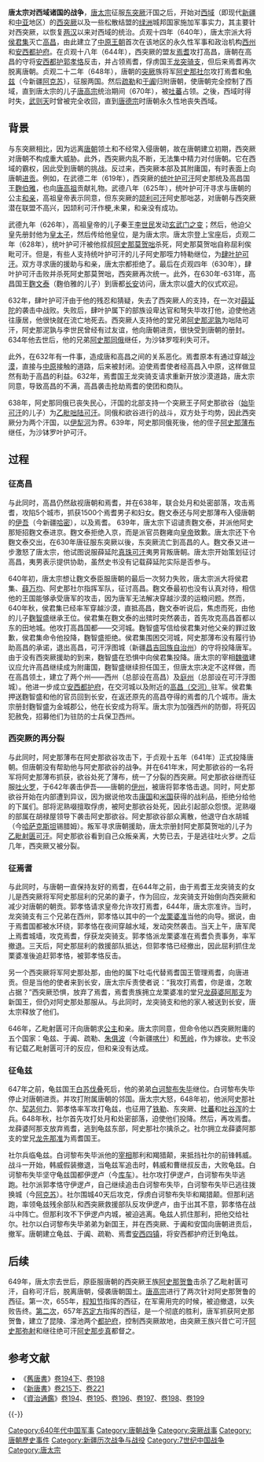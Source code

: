 {{Infobox Military Conflict
|conflict=唐太宗对西域诸国的战争
|partof=
|image=[[File:Emperor_Taizong's_campaign_against_Xiyu_states.svg|250px]]
|caption= 
|date= 640年-648年
|place=[[西域|西域]]
|territory=
|result=唐朝控制西域，建立安西都护府
|combatant1=[[唐朝|唐朝]]
|combatant2=[[西突厥|西突厥]]<br/>[[高昌|高昌]]<br/>[[焉耆|焉耆]]<br/>[[龟兹|龟兹]]
|commander1=[[侯君集|侯君集]]<br/>[[郭孝恪|郭孝恪]]<br/>[[阿史那社尔|阿史那社尔]]<br/>[[契苾何力|契苾何力]]<br/>[[薛万均|薛万均]]
|commander2=[[乙毗咄陆可汗|乙毗咄陆可汗]]<br/>[[乙毗射匮可汗|乙毗射匮可汗]]<br/>[[麴文泰|麴文泰]]<br/>[[龙突骑支|龙突骑支]]<br/>[[白诃黎布失毕|白诃黎布失毕]]
|strength1=
|strength2=
|notes=
}}'''唐太宗对西域诸国的战争'''，[[唐太宗|唐太宗]]征服[[东突厥|东突厥]]汗国之后，开始对[[西域|西域]]（即现代[[新疆|新疆]]和[[中亚|中亚]]地区）的[[西突厥|西突厥]]以及一些松散结盟的[[绿洲|绿洲]]城邦国家施加军事实力，其主要针对西突厥，以恢复[[两汉|两汉]]以来对西域的统治。贞观十四年（640年），唐太宗派大将[[侯君集|侯君集]]灭亡[[高昌|高昌]]，由此建立了[[中原王朝|中原王朝]]首次在该地区的永久性军事和政治机构[[西州|西州]]和[[安西都护府|安西都护府]]。在贞观十八年（644年），西突厥的盟友[[焉耆|焉耆]]攻打高昌，唐朝在高昌的守将[[安西都护|安西都护]][[郭孝恪|郭孝恪]]反击，并占领焉耆，俘虏国王[[龙突骑支|龙突骑支]]，但后来焉耆再次脱离唐朝。贞观二十二年（648年），唐朝的[[突厥|突厥]]族将军[[阿史那社尔|阿史那社尔]]攻打焉耆和[[龟兹|龟兹]]（今新疆[[阿克苏|阿克苏]]），征服两国。然后[[疏勒|疏勒]]和[[于阗|于阗]]归附唐朝，使唐朝完全控制了西域，直到唐太宗的儿子[[唐高宗|唐高宗]]统治期间（670年），被[[吐蕃|吐蕃]]占领。之後，西域时得时失，[[武则天|武则天]]时曾被完全收回，直到[[唐德宗|唐德宗]]时唐朝永久性地丧失西域。

== 背景 ==
与东突厥相比，因为远离[[唐朝|唐朝]]领土和不经常入侵唐朝，故在唐朝建立初期，西突厥对唐朝不构成重大威胁。此外，西突厥内乱不断，无法集中精力对付唐朝。它在西域的霸权，因此受到唐朝的挑战。反过来，西突厥本部及其附庸国，有时表面上向唐朝[[进贡|进贡]]。例如，在武德二年（619年），西突厥的[[统叶护可汗|统叶护可汗]]阿史那统及高昌国王[[麴伯雅|麴伯雅]]，也向[[唐高祖|唐高祖]]贡献礼物。武德八年（625年），统叶护可汗寻求与唐朝的公主[[和亲|和亲]]，高祖皇帝表示同意，但东突厥的[[颉利可汗|颉利可汗]]阿史那咄苾，对唐朝与西突厥潜在联盟不高兴，因颉利可汗作梗,未果，和亲没有成功。

武德九年（626年），高祖皇帝的儿子秦王[[李世民|李世民]]发动[[玄武门之变|玄武门之变]]；然后，他迫父皇先册封他为[[皇太子|皇太子]]，然后传给他皇位，是为唐太宗。唐太宗登上宝座后，贞观二年（628年），统叶护可汗被他叔叔[[莫贺咄可汗|阿史那莫贺咄]]杀死，阿史那莫贺咄自称屈利俟毗可汗。但是，有些人支持统叶护可汗的儿子阿史那咥力特勒继位，为[[肆叶护可汗|肆叶护可汗]]。双方寻求唐的援助与和亲，唐太宗都拒绝了。最后在贞观四年（630年），肆叶护可汗击败并杀死阿史那莫贺咄，西突厥再次统一。此外，在630年-631年，高昌国王[[麴文泰|麴文泰]]（麴伯雅的儿子）到唐都[[长安|长安]]访问，唐太宗以盛大的仪式欢迎。

632年，肆叶护可汗由于他的残忍和猜疑，失去了西突厥人的支持，在一次对[[薛延陀|薛延陀]]的袭击中战败。失败后，肆叶护属下的部族设卑达官和弩失毕攻打他，迫使他逃往康居，他很快就在流亡地死去。西突厥人支持他的堂兄弟[[阿史那泥孰|阿史那泥孰]]为咄陆可汗，阿史那泥孰与李世民曾经有过友谊，他向唐朝进贡，很快受到唐朝的册封。634年他去世后，他的兄弟[[阿史那同俄|阿史那同俄]]继任，为沙钵罗咥利失可汗。

此外，在632年有一件事，造成唐和高昌之间的关系恶化。焉耆原本有通过穿越[[沙漠|沙漠]]，直接与[[中原|中原]]接触的道路，后来被封闭。迫使焉耆使者经高昌入中原，这样做显然有助于高昌的利益。632年，焉耆国王龙突骑支请求重新开放沙漠道路，唐太宗同意，导致高昌的不满，高昌袭击抢劫焉耆的使团和商队。

638年，阿史那同俄已丧失民心，汗国的北部支持一个突厥王子阿史那欲谷（[[始毕可汗|始毕可汗]]的儿子）为[[乙毗咄陆可汗|乙毗咄陆可汗]]。同俄和欲谷进行的战斗，双方处于均势，因此西突厥分为两个汗国，以[[伊犁河|伊犁河]]为界。639年，阿史那同俄死後，他的侄子[[阿史那薄布|阿史那薄布]]继任，为沙钵罗叶护可汗。

== 过程 ==
=== 征高昌 ===
{{main|唐灭高昌}}
与此同时，高昌仍然敌视唐朝和焉耆，并在638年，联合处月和处密部落，攻击焉耆，攻陷5个城市，抓获1500个焉耆男子和妇女。麴文泰还与阿史那薄布入侵唐朝的[[伊吾|伊吾]]（今新疆[[哈密|哈密]]），以及焉耆。 639年，唐太宗下诏谴责麴文泰，并派他阿史那矩招麴文泰进京。麴文泰拒绝入京，而是派官员麴雍向[[皇帝|皇帝]]致歉。唐太宗还下令麴文泰交出，在630年唐征服东突厥以後，东突厥流亡到高昌的人。麴文泰又进一步激怒了唐太宗，他试图说服薛延陀[[真珠可汗|真珠可汗]]夷男背叛唐朝。唐太宗开始策划征讨高昌，夷男表示提供协助，虽然史书没有记载薛延陀实际是否参与。

640年初，唐太宗想让麴文泰臣服唐朝的最后一次努力失败，唐太宗派大将侯君集、[[薛万均|薛万均]]、阿史那社尔指挥军队，征讨高昌。麴文泰最初也没有认真对待，相信他的王国能够承受唐军的攻击，因为唐军无法解决穿越沙漠的运粮问题。然而，640年秋，侯君集已经率军穿越沙漠，直抵高昌，麴文泰听说后，焦虑而死，由他的儿子[[麴智盛|麴智盛]]继承王位。侯君集在麴文泰的出殡时突然袭击，首先攻克高昌首都以东的田地城。他攻打高昌国都——交河城。麴智盛写信给侯君集对他父亲的罪过致歉，侯君集命令他投降，麴智盛拒绝。侯君集围困交河城，阿史那薄布没有履行协助高昌的承诺，退出高昌，可汗浮图城（新疆[[昌吉回族自治州|昌吉回族自治州]]）的守将投降唐军。由于没有西突厥援助的到来，麴智盛在恐惧中向侯君集投降。唐太宗的宰相[[魏徵|魏徵]]建议应允许高昌继续成为附庸国，麴智盛继续担任国王，但唐太宗决定不这样做，而在高昌领土，建立了两个州——西州（总部设在高昌）及[[庭州|庭州]]（总部设在可汗浮图城）。他进一步成立[[安西都护府|安西都护府]]，在交河城以及附近的[[交河故城|高昌（交河）]]驻军。侯君集押送麴智盛和他的官员回到长安，在返还原先的高昌夺得的焉耆的几个城市。唐太宗册封麴智盛为金城郡公，他在长安成为将军。唐太宗为加强西州的防御，将死囚犯赦免，招募他们为驻防的士兵保卫西州。

=== 西突厥的再分裂===
与此同时，阿史那薄布在阿史那欲谷攻击下，于贞观十五年（641年）正式投降唐朝。但唐朝没有帮助他与阿史那欲谷的战争。并在641年末，阿史那欲谷的一名将军将阿史那薄布抓获，欲谷处死了薄布，统一了分裂的西突厥。阿史那欲谷继而征服[[吐火罗|吐火罗]]，于642年袭击伊吾——唐朝的[[伊州|伊州]]，被唐将郭孝恪击退。同时，阿史那欲谷开始在内部遭到异议，因为据说他攻击[[康国|康国]]和[[米国|米国]]获得的战利品，拒绝分给他的下属们。部将泥熟啜擅取俘虏，被阿史那欲谷处死，因此引起部众怨恨。泥熟啜的部属在胡禄屋领导下袭击阿史那欲谷。阿史那欲谷部众离散，他退守白水胡城（今[[哈萨克斯坦|哈萨克斯坦]]锡腊姆）。叛军寻求唐朝援助，唐太宗册封阿史那莫贺咄的儿子为[[乙毗射匮可汗|乙毗射匮可汗]]。阿史那欲谷看到自己众叛亲离，大势已去，于是逃往吐火罗。之后几年，西突厥又被分裂。

=== 征焉耆 ===
{{main|唐灭焉耆之战}}
与此同时，与唐朝一直保持友好的焉耆，在644年之前，由于焉耆王龙突骑支的女儿是西突厥将军阿史那屈利的兄弟的妻子，作为回应，龙突骑支开始倒向西突厥和减少对唐朝的朝贡。郭孝恪请求皇帝允许攻打焉耆，644年，唐太宗准许。当时，龙突骑支有三个兄弟在西州，郭孝恪以其中的一个[[龙栗婆准|龙栗婆准]]当他的向导。据说，由于焉耆国都被水环绕，郭孝恪在夜间穿越水域，发动突然袭击。当天上午，唐军爬上焉耆城墙，攻克焉耆，俘获龙突骑支。郭孝恪派龙栗婆准在焉耆负责事务，率军撤退。三天后，阿史那屈利的救援部队抵达，但郭孝恪已经撤出，因此屈利抓住龙栗婆准後追赶郭孝恪，被郭孝恪反击。

另一个西突厥将军阿史那处那，由他的属下吐屯代替焉耆国王管理焉耆，向唐进贡。但是当他的使者来到长安，唐太宗斥责使者说：“我攻打焉耆，你是谁，怎敢占据？”西突厥恐惧，放弃了焉耆，焉耆贵族拥立龙栗婆准的堂兄[[龙薛婆阿那支|龙薛婆阿那支]]为新国王，但仍对阿史那处那服从。与此同时，龙突骑支和他的家人被送到长安，唐太宗释放了他们。

646年，乙毗射匮可汗向唐朝求[[公主|公主]]和亲。唐太宗同意，但命令他以西突厥附庸的五个国家：龟兹、于阗、疏勒、[[朱俱波|朱俱波]]（今新疆[[喀什|喀什]]）和[[葱岭|葱岭]]，作为嫁妆。史书没有记载乙毗射匮可汗的反应，但和亲没有达成。

=== 征龟兹 ===
647年之前，龟兹国王[[白苏伐叠|白苏伐叠]]死后，他的弟弟[[白诃黎布失毕|白诃黎布失毕]]继位。白诃黎布失毕停止对唐朝进贡。并攻打附属唐朝的邻国。唐太宗大怒，648年初，他派阿史那社尔、[[契苾何力|契苾何力]]、郭孝恪率军攻打龟兹，也征用了[[铁勒|铁勒]]、东突厥、[[吐蕃|吐蕃]]和[[吐谷浑|吐谷浑]]的士兵。648年秋，社尔首先攻打处月和处密部落，迫使他们投降。然后，再攻焉耆。龙薛婆阿那支放弃焉耆，逃到龟兹东部，阿史那社尔擒杀之。社尔拥立龙薛婆阿那支的堂兄[[龙先那准|龙先那准]]为焉耆国王。

社尔兵临龟兹。白诃黎布失毕派他的[[宰相|宰相]]那利和羯猎颠，来抵挡社尔的前锋韩威。战斗一开始，韩威假装撤退，当龟兹军追击时，韩威和曹继叔反击，大败龟兹。白诃黎布失毕坚守龟兹国都伊逻卢（今[[库车|库车]]）。社尔攻打伊逻卢，白诃黎布失毕逃跑。社尔派郭孝恪守伊逻卢，自己继续追击白诃黎布失毕，白诃黎布失毕已逃往拨换城（今[[阿克苏|阿克苏]]）。社尔围城40天后攻克，俘虏白诃黎布失毕和羯猎颠。但那利逃跑，率领龟兹残余部队和西突厥救援部队反攻伊逻卢，由于出其不意，郭孝恪在战斗中阵亡。但那利攻不下伊逻卢内城，被迫逃离。龟兹人抓住那利，把他交给社尔。社尔以白诃黎布失毕弟弟为新国王，并在西突厥、于阗和安国向唐朝进贡后，撤军。唐朝建立龟兹、于阗、疏勒、焉耆[[安西四镇|安西四镇]]，将安西都护府迁到龟兹。

== 后续 ==
649年，唐太宗去世后，原臣服唐朝的西突厥王族[[阿史那贺鲁|阿史那贺鲁]]击杀了乙毗射匮可汗，自称可汗后，脱离唐朝，侵袭唐朝国土。[[唐高宗|唐高宗]]进行了两次针对阿史那贺鲁的西征。第一次，655年，[[程知节|程知节]]指挥的西征，在军需用完的时候，被迫撤退，以失败告终。[[唐朝与西突厥第二次战役|第二次]]，657年[[苏定方|苏定方]]指挥的西征，是一个彻底的胜利，唐军抓获阿史那贺鲁，建立了昆陵、濛池两个[[都护府|都护府]]，控制西突厥故地，由突厥王族兴昔亡可汗[[阿史那弥射|阿史那弥射]]和继往绝可汗[[阿史那步真|阿史那步真]]都督之。

== 参考文献 ==
{{Reflist|2}}
*《[[舊唐書|舊唐書]]》[[s:舊唐書/卷194下|卷194下]]、[[s:舊唐書/卷198|卷198]]
*《[[新唐書|新唐書]]》[[s:新唐书/卷215下|卷215下]]、[[s:新唐书/卷221|卷221]]
*《[[資治通鑑|資治通鑑]]》[[s:資治通鑑/卷194|卷194]]、[[s:資治通鑑/卷195|卷195]]、[[s:資治通鑑/卷196|卷196]]、[[s:資治通鑑/卷197|卷197]]、[[s:資治通鑑/卷198|卷198]]、[[s:資治通鑑/卷199|卷199]]

{{-}} 
{{唐朝歷史事件}}

{{DEFAULTSORT:T唐太宗對西域諸國的戰爭}}
[[Category:640年代中国军事|Category:640年代中国军事]]
[[Category:唐朝战争|Category:唐朝战争]]
[[Category:突厥战事|Category:突厥战事]]
[[Category:唐朝歷史事件|Category:唐朝歷史事件]]
[[Category:新疆历次战争与战役|Category:新疆历次战争与战役]]
[[Category:7世纪中国战争|Category:7世纪中国战争]]
[[Category:唐太宗|Category:唐太宗]]